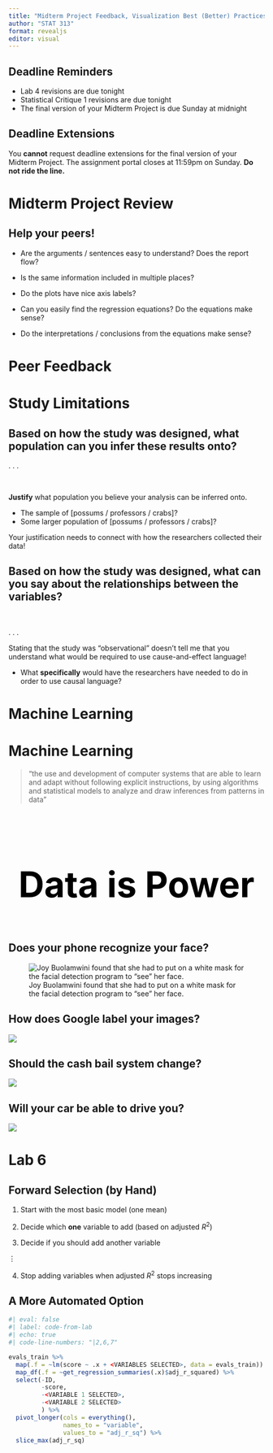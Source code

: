 ```yaml
---
title: "Midterm Project Feedback, Visualization Best (Better) Practices & Machine Learning"
author: "STAT 313"
format: revealjs
editor: visual
---
```


## Deadline Reminders

-   Lab 4 revisions are due tonight
-   Statistical Critique 1 revisions are due tonight
-   The final version of your Midterm Project is due Sunday at midnight

::: callout-important
# Deadline Extensions

You **cannot** request deadline extensions for the final version of your Midterm Project. The assignment portal closes at 11:59pm on Sunday. **Do not ride the line.**
:::

# Midterm Project Review

## Help your peers!

-   Are the arguments / sentences easy to understand? Does the report flow?

-   Is the same information included in multiple places?

-   Do the plots have nice axis labels?

-   Can you easily find the regression equations? Do the equations make sense?

-   Do the interpretations / conclusions from the equations make sense?

# Peer Feedback

# Study Limitations

## Based on how the study was designed, what population can you infer these results onto?

. . .

</br>

**Justify** what population you believe your analysis can be inferred onto. 

- The sample of [possums / professors / crabs]?
- Some larger population of [possums / professors / crabs]?

Your justification needs to connect with how the researchers collected their data! 

## Based on how the study was designed, what can you say about the relationships between the variables?

</br>

. . .

Stating that the study was "observational" doesn't tell me that you understand what would be required to use cause-and-effect language!

- What **specifically** would have the researchers have needed to do in order to use causal language?

<!-- ##  {background-color="black" background-image="images/glamour-of-graphics.jpg" background-size="contain"} -->

<!-- ::: {style="font-size: 3em; color: #ed8402;"} -->
<!-- Better Practices for Data Visualization -->
<!-- ::: -->

<!-- ## Some Guidelines -->

<!-- ::: columns -->
<!-- ::: {.column width="40%"} -->
<!-- -   Titles should be top left aligned (usually) -->
<!-- -   Don’t make people tilt their head -->
<!-- -   Alignment should create clean lines and symmetry -->
<!-- -   Remove and lighten grids as much as possible -->
<!-- ::: -->

<!-- ::: {.column width="5%"} -->
<!-- ::: -->

<!-- ::: {.column width="55%"} -->
<!-- -   Legends suck -->
<!-- -   Whitespace is like garlic; take the amount you need and then triple it -->
<!-- -   Fonts matter -->
<!-- -   Color is hard -->
<!-- ::: -->
<!-- ::: -->

<!-- ## Some Guidelines -->

<!-- ::: columns -->
<!-- ::: {.column width="40%"} -->
<!-- -   Titles should be top left aligned (usually) -->
<!-- -   [Don’t make people tilt their head]{style="color: #ed8402;"} -->
<!-- -   Alignment should create clean lines and symmetry -->
<!-- -   [Remove and lighten grids as much as possible]{style="color: #ed8402;"} -->
<!-- ::: -->

<!-- ::: {.column width="5%"} -->
<!-- ::: -->

<!-- ::: {.column width="55%"} -->
<!-- -   Legends suck -->
<!-- -   Whitespace is like garlic; take the amount you need and then triple it -->
<!-- -   Fonts matter -->
<!-- -   [Color is hard]{style="color: #ed8402;"} -->
<!-- ::: -->
<!-- ::: -->

<!-- ## Don’t make people [tilt]{style="color: #34605f;"} their head -->

<!-- ![](images/plot-title.png) -->

<!-- ## Tailoring Colors -->

<!-- Different color palettes are available through a variety of R packages. Popular options include: -->

<!-- ::: columns -->
<!-- ::: {.column width="47%"} -->
<!-- ::: fragment -->
<!-- [RColorBrewer](https://r-graph-gallery.com/38-rcolorbrewers-palettes.html) -->

<!-- ![](images/color-brewer.png) -->
<!-- ::: -->
<!-- ::: -->

<!-- ::: {.column width="3%"} -->
<!-- ::: -->

<!-- ::: {.column width="47%"} -->
<!-- ::: fragment -->
<!-- [viridis](https://cran.r-project.org/web/packages/viridis/vignettes/intro-to-viridis.html) -->

<!-- ![](images/viridis.png) -->
<!-- ::: -->
<!-- ::: -->
<!-- ::: -->

<!-- . . . -->

<!-- [This website](https://github.com/EmilHvitfeldt/r-color-palettes) provides an exhaustive list of color themes. -->

<!-- ## Grids: [remove and lighten]{style="color: #34605f;"} as much as possible -->

<!-- ![](images/backgrounds.png) -->

<!-- ## A Reasonable Option -- `theme_minimal()` -->

<!-- </br> -->

<!-- ```{r} -->
<!-- #| label: example-theme-minimal -->

<!-- library(tidyverse) -->
<!-- library(openintro) -->
<!-- library(ggridges) -->
<!-- library(lterdatasampler) -->

<!-- ggplot(data = nycflights,  -->
<!--        mapping = aes(x = dep_delay)) + -->
<!--   geom_histogram() + -->
<!--   labs(x = "Departure Delays (min)",  -->
<!--       y = "",  -->
<!--       title = "Number of Delayed Flights Leaving NYC Airports") + -->
<!--   theme_minimal() -->
<!-- ``` -->

<!-- ## An Example for Categorical -->

<!-- ```{r} -->
<!-- #| label: example-color-discrete -->
<!-- #| echo: true -->
<!-- #| output-location: slide -->

<!-- and_vertebrates %>%  -->
<!--   ggplot(mapping = aes(x = length_1_mm,  -->
<!--                      y = weight_g,  -->
<!--                      color = species)) + -->
<!--   geom_point(alpha = 0.5) + -->
<!--   labs(x = "Length (mm)",  -->
<!--       y = "",  -->
<!--       color = "Species", -->
<!--       title = "Comparing Weight (g) versus Length (mm)", -->
<!--       subtitle = "for Different Vertebrate Species in Mack Creek") + -->
<!--   theme_minimal() + -->
<!--   scale_color_brewer(palette = "Dark2") -->

<!-- ``` -->

<!-- ## An Example for Continuous -->

<!-- ```{r} -->
<!-- #| label: example-color-gradient -->
<!-- #| echo: true -->
<!-- #| output-location: slide -->

<!-- pie_crab %>%  -->
<!--   ggplot(mapping = aes(x = latitude,  -->
<!--                      y = size,  -->
<!--                      color = water_temp)) + -->
<!--   geom_point(alpha = 0.5) + -->
<!--   labs(x = "Latitude",  -->
<!--       y = "",  -->
<!--       color = "Water Temperature (C)", -->
<!--       title = "Size of Fiddler Crabs (mm) Across the Atlantic Coast") + -->
<!--   theme_minimal() + -->
<!--   scale_color_viridis_c(option = "magma", direction = -1) -->

<!-- ``` -->

# Machine Learning

# Machine Learning

> "the use and development of computer systems that are able to learn and adapt without following explicit instructions, by using algorithms and statistical models to analyze and draw inferences from patterns in data"

##  {background-color="#B6CADA"}

</br>

<center>

::: {style="font-size: 5em; color: #000000;"}
**Data is Power**
:::

</center>

## Does your phone recognize your face?

![Joy Buolamwini found that she had to put on a white mask for the facial detection program to "see" her face.](images/buolamwini.jpg)

## How does Google label your images?

![](images/google.png)

## Should the cash bail system change?

![](images/prop-25.png)

## Will your car be able to drive you?

![](images/cars.jpg)

# Lab 6

## Forward Selection (by Hand)

1.  Start with the most basic model (one mean)

2.  Decide which **one** variable to add (based on adjusted $R^2$)

3.  Decide if you should add another variable

$\vdots$

4.  Stop adding variables when adjusted $R^2$ stops increasing

## A More Automated Option

```r
#| eval: false
#| label: code-from-lab
#| echo: true
#| code-line-numbers: "|2,6,7"

evals_train %>% 
  map(.f = ~lm(score ~ .x + <VARIABLES SELECTED>, data = evals_train)) %>% 
  map_df(.f = ~get_regression_summaries(.x)$adj_r_squared) %>% 
  select(-ID, 
         -score,
         -<VARIABLE 1 SELECTED>,
         -<VARIABLE 2 SELECTED>
         ) %>% 
  pivot_longer(cols = everything(), 
               names_to = "variable", 
               values_to = "adj_r_sq") %>% 
  slice_max(adj_r_sq)
```
